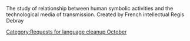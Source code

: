 {{nolanguage/box}}
[[Category:Requests for language cleanup October]]
The study of relationship between human symbolic activities and the technological media of transmission. Created by French intellectual Regis Debray